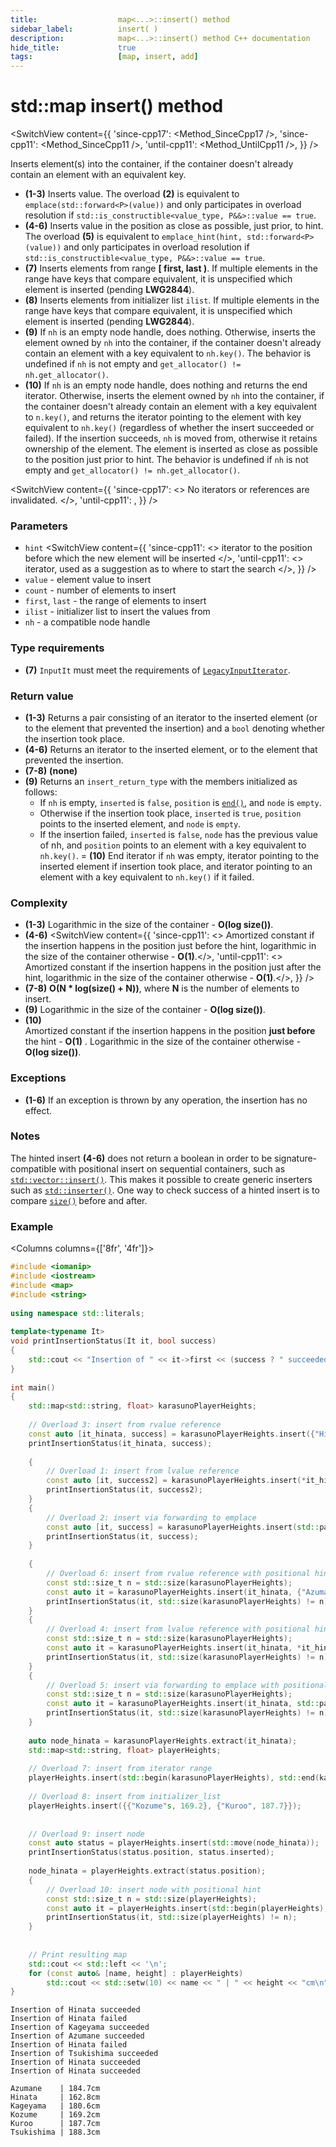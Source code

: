 ```yaml
---
title:					map<...>::insert() method
sidebar_label:			insert( )
description:			map<...>::insert() method C++ documentation
hide_title:				true
tags:					[map, insert, add]
---
```



<!-- Terms -->

<!----------------- Codes ---------------------->

<!-- insert() -->


# std::map insert() method

<SwitchView content={{
    'since-cpp17': <Method_SinceCpp17 />,
    'since-cpp11': <Method_SinceCpp11 />,
    'until-cpp11': <Method_UntilCpp11 />,
    }} />

Inserts element(s) into the container, if the container doesn't already contain an element with an equivalent key.

 - **(1-3)** Inserts value.
    The overload **(2)** is equivalent to `emplace(std::forward<P>(value))` and only participates in overload resolution if `std::is_constructible<value_type, P&&>::value == true`.
 - **(4-6)** Inserts value in the position as close as possible, just prior, to hint.
    The overload **(5)** is equivalent to `emplace_hint(hint, std::forward<P>(value))` and only participates in overload resolution if `std::is_constructible<value_type, P&&>::value == true`.
 - **(7)** Inserts elements from range **[ first, last )**. If multiple elements in the range have keys that compare equivalent, it is unspecified which element is inserted (pending **LWG2844**).
 - **(8)** Inserts elements from initializer list `ilist`. If multiple elements in the range have keys that compare equivalent, it is unspecified which element is inserted (pending **LWG2844**).
 - **(9)** If `nh` is an empty node handle, does nothing. Otherwise, inserts the element owned by `nh` into the container,
    if the container doesn't already contain an element with a key equivalent to `nh.key()`. The behavior is undefined if `nh` is not empty and `get_allocator() != nh.get_allocator()`.
 - **(10)** If `nh` is an empty node handle, does nothing and returns the end iterator.
    Otherwise, inserts the element owned by `nh` into the container, if the container doesn't already contain an element with a key equivalent to `n.key()`,
    and returns the iterator pointing to the element with key equivalent to `nh.key()` (regardless of whether the insert succeeded or failed).
    If the insertion succeeds, `nh` is moved from, otherwise it retains ownership of the element.
    The element is inserted as close as possible to the position just prior to hint. The behavior is undefined if `nh` is not empty and `get_allocator() != nh.get_allocator()`.

<SwitchView content={{
    'since-cpp17': <> No iterators or references are invalidated. </>,
    'until-cpp11': <IteratorDereferenceNote />,
    }} />

### Parameters

 - `hint`
<SwitchView content={{
    'since-cpp11': <> iterator to the position before which the new element will be inserted </>,
    'until-cpp11': <> iterator, used as a suggestion as to where to start the search </>,
    }} />
 - `value` - element value to insert
 - `count` - number of elements to insert
 - `first`, `last` - the range of elements to insert
 - `ilist` - initializer list to insert the values from
 - `nh` - a compatible node handle
 
### Type requirements
 - **(7)** `InputIt` must meet the requirements of [`LegacyInputIterator`](/docs/named_req/LegacyInputIterator).

### Return value

 - **(1-3)** Returns a pair consisting of an iterator to the inserted element (or to the element that prevented the insertion) and a `bool` denoting whether the insertion took place.
 - **(4-6)** Returns an iterator to the inserted element, or to the element that prevented the insertion.
 - **(7-8)** **(none)**
 - **(9)** Returns an `insert_return_type` with the members initialized as follows:
    - If `nh` is empty, `inserted` is `false`, `position` is [`end()`](/docs/std/containers/maps/map/end), and `node` is `empty`.
    - Otherwise if the insertion took place, `inserted` is `true`, `position` points to the inserted element, and `node` is `empty`.
    - If the insertion failed, `inserted` is `false`, `node` has the previous value of nh, and `position` points to an element with a key equivalent to `nh.key()`.
 = **(10)** End iterator if `nh` was empty, iterator pointing to the inserted element if insertion took place, and iterator pointing to an element with a key equivalent to `nh.key()` if it failed.

### Complexity

 - **(1-3)** Logarithmic in the size of the container - **O(log size())**.
 - **(4-6)** 
<SwitchView content={{
	'since-cpp11': <> Amortized constant if the insertion happens in the position just before the hint, logarithmic in the size of the container otherwise - <b>O(1)</b>.</>,
	'until-cpp11': <> Amortized constant if the insertion happens in the position just after the hint, logarithmic in the size of the container otherwise - <b>O(1)</b>.</>,
    }} />
 - **(7-8)** **O(N * log(size() + N))**, where **N** is the number of elements to insert.
 - **(9)** Logarithmic in the size of the container - **O(log size())**.
 - **(10)**  
Amortized constant if the insertion happens in the position **just before** the hint - **O(1)**  .
Logarithmic in the size of the container otherwise - **O(log size())**.

### Exceptions

 - **(1-6)** If an exception is thrown by any operation, the insertion has no effect.

<ImproveSection />

### Notes 
The hinted insert **(4-6)** does not return a boolean in order to be signature-compatible with positional insert on sequential containers, such as [`std::vector::insert()`](/docs/std/containers/arrays/vector/insert). 
This makes it possible to create generic inserters such as [`std::inserter()`](#). One way to check success of a hinted insert is to compare [`size()`](/docs/std/containers/maps/map/size) before and after. 

### Example

<Columns columns={['8fr', '4fr']}>
<div>

```cpp title='Main.cpp' showLineNumbers
#include <iomanip>
#include <iostream>
#include <map>
#include <string>
 
using namespace std::literals;
 
template<typename It>
void printInsertionStatus(It it, bool success)
{
    std::cout << "Insertion of " << it->first << (success ? " succeeded\n" : " failed\n");
}
 
int main()
{
    std::map<std::string, float> karasunoPlayerHeights;
 
    // Overload 3: insert from rvalue reference
    const auto [it_hinata, success] = karasunoPlayerHeights.insert({"Hinata"s, 162.8});
    printInsertionStatus(it_hinata, success);
 
    {
        // Overload 1: insert from lvalue reference
        const auto [it, success2] = karasunoPlayerHeights.insert(*it_hinata);
        printInsertionStatus(it, success2);
    }
    {
        // Overload 2: insert via forwarding to emplace
        const auto [it, success] = karasunoPlayerHeights.insert(std::pair{"Kageyama", 180.6});
        printInsertionStatus(it, success);
    }
 
    {
        // Overload 6: insert from rvalue reference with positional hint
        const std::size_t n = std::size(karasunoPlayerHeights);
        const auto it = karasunoPlayerHeights.insert(it_hinata, {"Azumane"s, 184.7});
        printInsertionStatus(it, std::size(karasunoPlayerHeights) != n);
    }
    {
        // Overload 4: insert from lvalue reference with positional hint
        const std::size_t n = std::size(karasunoPlayerHeights);
        const auto it = karasunoPlayerHeights.insert(it_hinata, *it_hinata);
        printInsertionStatus(it, std::size(karasunoPlayerHeights) != n);
    }
    {
        // Overload 5: insert via forwarding to emplace with positional hint
        const std::size_t n = std::size(karasunoPlayerHeights);
        const auto it = karasunoPlayerHeights.insert(it_hinata, std::pair{"Tsukishima", 188.3});
        printInsertionStatus(it, std::size(karasunoPlayerHeights) != n);
    }
 
    auto node_hinata = karasunoPlayerHeights.extract(it_hinata);
    std::map<std::string, float> playerHeights;
 
    // Overload 7: insert from iterator range
    playerHeights.insert(std::begin(karasunoPlayerHeights), std::end(karasunoPlayerHeights));
 
    // Overload 8: insert from initializer_list
    playerHeights.insert({{"Kozume"s, 169.2}, {"Kuroo", 187.7}});
 
 
    // Overload 9: insert node
    const auto status = playerHeights.insert(std::move(node_hinata));
    printInsertionStatus(status.position, status.inserted);
 
    node_hinata = playerHeights.extract(status.position);
    {
        // Overload 10: insert node with positional hint
        const std::size_t n = std::size(playerHeights);
        const auto it = playerHeights.insert(std::begin(playerHeights), std::move(node_hinata));
        printInsertionStatus(it, std::size(playerHeights) != n);
    }
 
 
    // Print resulting map
    std::cout << std::left << '\n';
    for (const auto& [name, height] : playerHeights)
        std::cout << std::setw(10) << name << " | " << height << "cm\n";
}
```

</div>
<div>

```plaintext title="Output"
Insertion of Hinata succeeded
Insertion of Hinata failed
Insertion of Kageyama succeeded
Insertion of Azumane succeeded
Insertion of Hinata failed
Insertion of Tsukishima succeeded
Insertion of Hinata succeeded
Insertion of Hinata succeeded
 
Azumane    | 184.7cm
Hinata     | 162.8cm
Kageyama   | 180.6cm
Kozume     | 169.2cm
Kuroo      | 187.7cm
Tsukishima | 188.3cm
```

</div>
</Columns>
